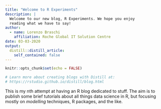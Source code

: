 ```yaml
---
title: "Welcome to R Experiments"
description: |
  Welcome to our new blog, R Experiments. We hope you enjoy 
  reading what we have to say!
author:
  - name: Lorenzo Braschi
    affiliation: Roche Global IT Solution Centre
date: 03-03-2020
output:
  distill::distill_article:
    self_contained: false
---
```


```r
knitr::opts_chunk$set(echo = FALSE)

# Learn more about creating blogs with Distill at:
# https://rstudio.github.io/distill/blog.html

```

This is my nth attempt at having an R blog dedicated to stuff. The aim is to publish some brief tutorials about all things data science in R, but focusing mostly on _modelling_ techniques, R packages, and the like. 




